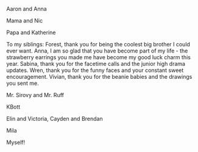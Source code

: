 Aaron and Anna


Mama and Nic


Papa and Katherine

To my siblings: Forest, thank you for being the coolest big brother I could ever want. Anna, I am so glad that you have become part of my life - the strawberry earrings you made me have become my good luck charm this year. Sabina, thank you for the facetime calls and the junior high drama updates. Wren, thank you for the funny faces and your constant sweet encouragement. Vivian, thank you for the beanie babies and the drawings you sent me.



Mr. Sirovy and Mr. Ruff


KBott


Elin and Victoria, Cayden and Brendan


Mila


Myself!


